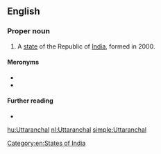 ==English==

===Proper noun===
{{en-proper noun}}

# A [[state]] of the Republic of [[India]], formed in 2000.

====Meronyms====
* {{l|en|Garhwal}}
* {{l|en|Kumaon}}

====Further reading====
* {{projectlink|wikipedia}}

[[Category:en:States of India]]

[[hu:Uttaranchal]]
[[nl:Uttaranchal]]
[[simple:Uttaranchal]]
